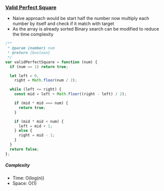 ### [Valid Perfect Square](https://leetcode.com/problems/valid-perfect-square)

- Naive approach would be start half the number now multiply each number by itself and check if it match with target
- As the array is already sorted Binary search can be modified to reduce the time complexity

```js copy
/**
 * @param {number} num
 * @return {boolean}
 */
var validPerfectSquare = function (num) {
  if (num == 1) return true;

  let left = 0,
    right = Math.floor(num / 2);

  while (left <= right) {
    const mid = left + Math.floor((right - left) / 2);

    if (mid * mid === num) {
      return true;
    }

    if (mid * mid < num) {
      left = mid + 1;
    } else {
      right = mid - 1;
    }
  }
  return false;
};
```

##### Complexity

- Time: O(log(n))
- Space: O(1)
